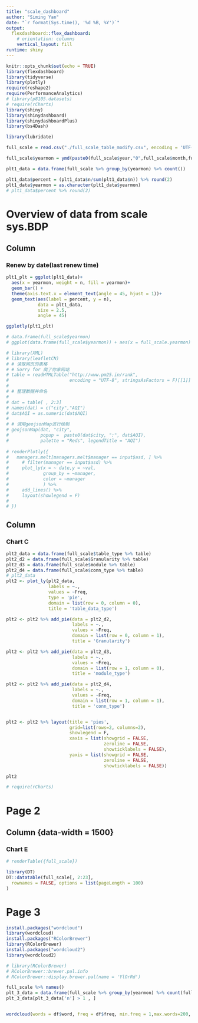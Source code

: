 ```yaml
---
title: "scale_dashboard"
author: "Siming Yan"
date: "`r format(Sys.time(), '%d %B, %Y')`"
output: 
  flexdashboard::flex_dashboard:
    # orientation: columns
    vertical_layout: fill
runtime: shiny
---
```


```r
knitr::opts_chunk$set(echo = TRUE)
library(flexdashboard)
library(tidyverse)
library(plotly)
require(reshape2)
require(PerformanceAnalytics)
# library(p8105.datasets)
# require(rCharts)
library(shiny)
library(shinydashboard)
library(shinydashboardPlus)
library(bs4Dash)

library(lubridate)
```



```r
full_scale = read.csv("./full_scale_table_modify.csv", encoding = 'UTF-8')

full_scale$yearmon = ymd(paste0(full_scale$year,"0",full_scale$month,full_scale$date))
```
 
```r
plt1_data = data.frame(full_scale %>% group_by(yearmon) %>% count())

plt1_data$percent = (plt1_data$n/sum(plt1_data$n)) %>% round(2)
plt1_data$yearmon = as.character(plt1_data$yearmon)
# plt1_data$percent %>% round(2)
```

Overview of data from scale sys.BDP
=====================================     

<!-- Inputs {.sidebar} -->
<!-- ------------------------------------- -->

<!-- ```{r, echo = F } -->

<!-- selectInput("asd", label = "year_mon :", -->
<!--             choices = full_scale$yearmon, -->
<!--             selected = c(full_scale$yearmon %>% as.list()), -->
<!--             multiple = T) -->

<!-- ``` -->


Column {data-width=500}
-------------------------------------

### Renew by date(last renew time)

```r
plt1_plt = ggplot(plt1_data)+
  aes(x = yearmon, weight = n, fill = yearmon)+
  geom_bar() + 
  theme(axis.text.x = element_text(angle = 45, hjust = 1))+
  geom_text(aes(label = percent, y = n), 
            data = plt1_data, 
            size = 2.5,
            angle = 45)

ggplotly(plt1_plt)
```


```r
# data.frame(full_scale$yearmon)
# ggplot(data.frame(full_scale$yearmon)) + aes(x = full_scale.yearmon) + geom_bar() + geom_text(aes(label = ..count..), stat = 'count',data = data.frame(full_scale$yearmon))

```

<!-- ### Chart B -->

```r
# library(XML)
# library(leafletCN)
# # 读取网页的表格
# # Sorry for 爬了你家网站
# table = readHTMLTable("http://www.pm25.in/rank",
#                       encoding = "UTF-8", stringsAsFactors = F)[[1]]
# 
# # 整理数据并命名
# 
# dat = table[ , 2:3]
# names(dat) = c("city","AQI")
# dat$AQI = as.numeric(dat$AQI)
# 
# # 调用geojsonMap进行绘制
# geojsonMap(dat, "city",
#            popup =  paste0(dat$city, ":", dat$AQI),
#            palette = "Reds", legendTitle = "AQI")
 
# renderPlotly({
#   managers.melt[managers.melt$manager == input$asd, ] %>% 
#     # filter(manager == input$asd) %>%
#     plot_ly(x = ~ date,y = ~val, 
#             group_by = ~manager, 
#             color = ~manager
#             ) %>% 
#     add_lines() %>% 
#     layout(showlegend = F)
#            
# })
```

Column {data-width=500}
-----------------------------------------------------------------------

### Chart C 

<!--  {.tabset .tabset-fade} -->

```r
plt2_data = data.frame(full_scale$table_type %>% table)
plt2_d2 = data.frame(full_scale$Granularity %>% table)
plt2_d3 = data.frame(full_scale$module %>% table)
plt2_d4 = data.frame(full_scale$conn_type %>% table)
# plt2_data
plt2 <- plot_ly(plt2_data, 
                labels = ~., 
                values = ~Freq, 
                type = 'pie',
                domain = list(row = 0, column = 0),
                title = 'table_data_type')

plt2 <- plt2 %>% add_pie(data = plt2_d2,
                         labels = ~.,
                         values = ~Freq,
                         domain = list(row = 0, column = 1),
                         title = 'Granularity')

plt2 <- plt2 %>% add_pie(data = plt2_d3,
                         labels = ~.,
                         values = ~Freq,
                         domain = list(row = 1, column = 0),
                         title = 'module_type')

plt2 <- plt2 %>% add_pie(data = plt2_d4,
                         labels = ~.,
                         values = ~Freq,
                         domain = list(row = 1, column = 1),
                         title = 'conn_type')


plt2 <- plt2 %>% layout(title = 'pies',
                        grid=list(rows=2, columns=2),
                        showlegend = F,
                        xaxis = list(showgrid = FALSE, 
                                     zeroline = FALSE, 
                                     showticklabels = FALSE),
                        yaxis = list(showgrid = FALSE, 
                                     zeroline = FALSE, 
                                     showticklabels = FALSE))

plt2


```

```r
# require(rCharts)
```

Page 2 
===================================== 

Column {data-width = 1500}
-----------------------------------------------------------------------

### Chart E

```r
# renderTable({full_scale})

library(DT)
DT::datatable(full_scale[, 2:23],
  rownames = FALSE, options = list(pageLength = 100)
)
```


Page 3 
=====================================     

<!-- Column {data-height=800} -->
<!-- ----------------------------------------------------------------------- -->


<!-- ### Chart F  -->


```r
install.packages("wordcloud")
library(wordcloud)
install.packages("RColorBrewer")
library(RColorBrewer)
install.packages("wordcloud2")
library(wordcloud2)
```

```r
# library(RColorBrewer)
# RColorBrewer::brewer.pal.info
# RColorBrewer::display.brewer.pal(name = 'YlOrRd')

full_scale %>% names()
plt_3_data = data.frame(full_scale %>% group_by(yearmon) %>% count(full_scale$column_names))
plt_3_data[plt_3_data['n'] > 1 , ]


wordcloud(words = df$word, freq = df$freq, min.freq = 1,max.words=200, random.order=FALSE, rot.per=0.35,colors=brewer.pal(8, "Dark2"))

```

 

